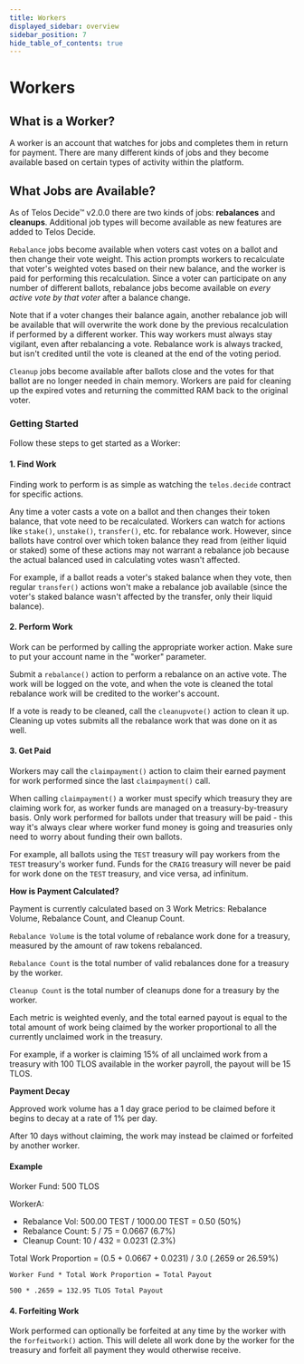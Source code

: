 ```yaml
---
title: Workers
displayed_sidebar: overview
sidebar_position: 7
hide_table_of_contents: true
---
```



# Workers

## What is a Worker?

A worker is an account that watches for jobs and completes them in return for payment. There are many different kinds of jobs and they become available based on certain types of activity within the platform.

## What Jobs are Available?

As of Telos Decide™ v2.0.0 there are two kinds of jobs: **rebalances** and **cleanups**. Additional job types will become available as new features are added to Telos Decide.

`Rebalance` jobs become available when voters cast votes on a ballot and then change their vote weight. This action prompts workers to recalculate that voter's weighted votes based on their new balance, and the worker is paid for performing this recalculation. Since a voter can participate on any number of different ballots, rebalance jobs become available on _every active vote by that voter_ after a balance change.

Note that if a voter changes their balance again, another rebalance job will be available that will overwrite the work done by the previous recalculation if performed by a different worker. This way workers must always stay vigilant, even after rebalancing a vote. Rebalance work is always tracked, but isn't credited until the vote is cleaned at the end of the voting period.

`Cleanup` jobs become available after ballots close and the votes for that ballot are no longer needed in chain memory. Workers are paid for cleaning up the expired votes and returning the committed RAM back to the original voter.

### Getting Started

Follow these steps to get started as a Worker:

#### 1. Find Work

Finding work to perform is as simple as watching the `telos.decide` contract for specific actions.

Any time a voter casts a vote on a ballot and then changes their token balance, that vote need to be recalculated. Workers can watch for actions like `stake()`, `unstake()`, `transfer()`, etc. for rebalance work. However, since ballots have control over which token balance they read from \(either liquid or staked\) some of these actions may not warrant a rebalance job because the actual balanced used in calculating votes wasn't affected.

For example, if a ballot reads a voter's staked balance when they vote, then regular `transfer()` actions won't make a rebalance job available \(since the voter's staked balance wasn't affected by the transfer, only their liquid balance\).

#### 2. Perform Work

Work can be performed by calling the appropriate worker action. Make sure to put your account name in the "worker" parameter.

Submit a `rebalance()` action to perform a rebalance on an active vote. The work will be logged on the vote, and when the vote is cleaned the total rebalance work will be credited to the worker's account.

If a vote is ready to be cleaned, call the `cleanupvote()` action to clean it up. Cleaning up votes submits all the rebalance work that was done on it as well.

#### 3. Get Paid

Workers may call the `claimpayment()` action to claim their earned payment for work performed since the last `claimpayment()` call.

When calling `claimpayment()` a worker must specify which treasury they are claiming work for, as worker funds are managed on a treasury-by-treasury basis. Only work performed for ballots under that treasury will be paid - this way it's always clear where worker fund money is going and treasuries only need to worry about funding their own ballots.

For example, all ballots using the `TEST` treasury will pay workers from the `TEST` treasury's worker fund. Funds for the `CRAIG` treasury will never be paid for work done on the `TEST` treasury, and vice versa, ad infinitum.

**How is Payment Calculated?**

Payment is currently calculated based on 3 Work Metrics: Rebalance Volume, Rebalance Count, and Cleanup Count.

`Rebalance Volume` is the total volume of rebalance work done for a treasury, measured by the amount of raw tokens rebalanced.

`Rebalance Count` is the total number of valid rebalances done for a treasury by the worker.

`Cleanup Count` is the total number of cleanups done for a treasury by the worker.

Each metric is weighted evenly, and the total earned payout is equal to the total amount of work being claimed by the worker proportional to all the currently unclaimed work in the treasury.

For example, if a worker is claiming 15% of all unclaimed work from a treasury with 100 TLOS available in the worker payroll, the payout will be 15 TLOS.

**Payment Decay**

Approved work volume has a 1 day grace period to be claimed before it begins to decay at a rate of 1% per day.

After 10 days without claiming, the work may instead be claimed or forfeited by another worker.

#### Example

Worker Fund: 500 TLOS

WorkerA:

* Rebalance Vol: 500.00 TEST / 1000.00 TEST = 0.50 \(50%\)
* Rebalance Count: 5 / 75 = 0.0667 \(6.7%\)
* Cleanup Count: 10 / 432 = 0.0231 \(2.3%\)

Total Work Proportion = \(0.5 + 0.0667 + 0.0231\) / 3.0 \(.2659 or 26.59%\)

```text
Worker Fund * Total Work Proportion = Total Payout

500 * .2659 = 132.95 TLOS Total Payout
```

#### 4. Forfeiting Work

Work performed can optionally be forfeited at any time by the worker with the `forfeitwork()` action. This will delete all work done by the worker for the treasury and forfeit all payment they would otherwise receive.

